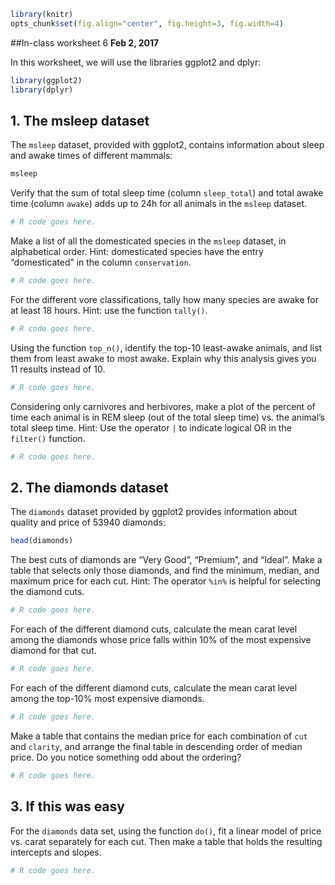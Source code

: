 ```r
library(knitr)
opts_chunk$set(fig.align="center", fig.height=3, fig.width=4)
```
##In-class worksheet 6
**Feb 2, 2017**

In this worksheet, we will use the libraries ggplot2 and dplyr:
```r
library(ggplot2)
library(dplyr)
```

## 1. The msleep dataset

The `msleep` dataset, provided with ggplot2, contains information about sleep and awake times of different mammals:
```r
msleep
```

Verify that the sum of total sleep time (column `sleep_total`) and total awake time (column `awake`)  adds up to 24h for all animals in the `msleep` dataset.
```r
# R code goes here.
```

Make a list of all the domesticated species in the `msleep` dataset, in alphabetical order. Hint: domesticated species have the entry "domesticated" in the column `conservation`.
```r
# R code goes here.
```

For the different vore classifications, tally how many species are awake for at least 18 hours. Hint: use the function `tally()`.
```r
# R code goes here.
```

Using the function `top_n()`, identify the top-10 least-awake animals, and list them from least awake to most awake. Explain why this analysis gives you 11 results instead of 10.
```r
# R code goes here.
```

Considering only carnivores and herbivores, make a plot of the percent of time each animal is in REM sleep (out of the total sleep time) vs. the animal's total sleep time. Hint: Use the operator `|` to indicate logical OR in the `filter()` function.
```r
# R code goes here.
```


## 2. The diamonds dataset

The `diamonds` dataset provided by ggplot2 provides information about quality and price of 53940 diamonds:
```r
head(diamonds)
```

The best cuts of diamonds are "Very Good", "Premium", and "Ideal". Make a table that selects only those diamonds, and find the minimum, median, and maximum price for each cut. Hint: The operator `%in%` is helpful for selecting the diamond cuts.
```r
# R code goes here.
```

For each of the different diamond cuts, calculate the mean carat level among the diamonds whose price falls within 10% of the most expensive diamond for that cut.
```r
# R code goes here.
```

For each of the different diamond cuts, calculate the mean carat level among the top-10% most expensive diamonds.
```r
# R code goes here.
```

Make a table that contains the median price for each combination of `cut` and `clarity`, and arrange the final table in descending order of median price. Do you notice something odd about the ordering?
```r
# R code goes here.
```


## 3. If this was easy

For the `diamonds` data set, using the function `do()`, fit a linear model of price vs. carat separately for each cut. Then make a table that holds the resulting intercepts and slopes.
```r
# R code goes here.
```
